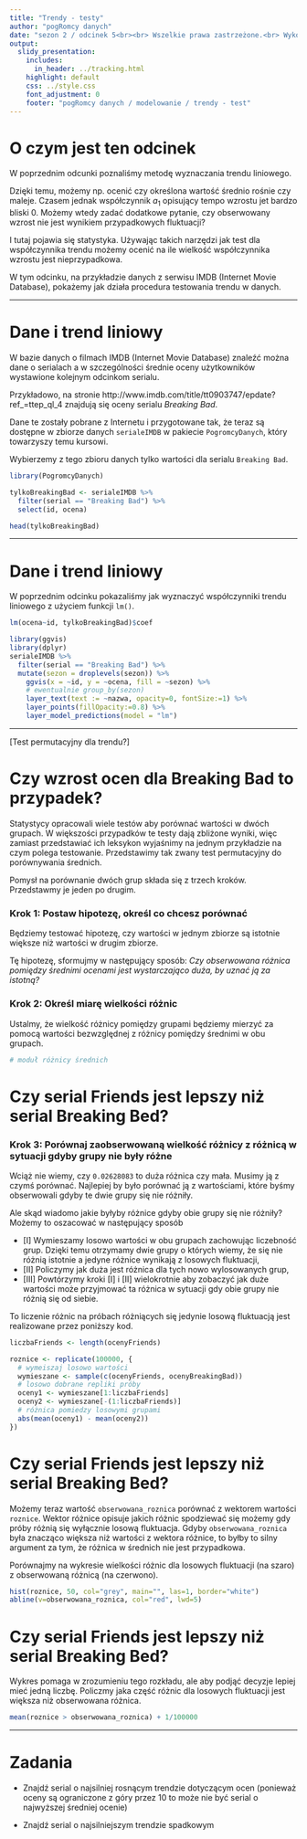 ```yaml
---
title: "Trendy - testy"
author: "pogRomcy danych"
date: "sezon 2 / odcinek 5<br><br> Wszelkie prawa zastrzeżone.<br> Wykorzystanie możliwe wyłącznie za zgodą autora.  <br><br><br><br>Naciśnij `A` by zamienić slajdy na ciągły tekst. <br> Naciśnij `T` by wyświetlić spis treści."
output:
  slidy_presentation:
    includes:
      in_header: ../tracking.html
    highlight: default
    css: ../style.css
    font_adjustment: 0
    footer: "pogRomcy danych / modelowanie / trendy - test"
---
```


# O czym jest ten odcinek

W poprzednim odcunki poznaliśmy metodę wyznaczania trendu liniowego. 

Dzięki temu, możemy np. ocenić czy określona wartość średnio rośnie czy maleje.
Czasem jednak współczynnik $a_1$ opisujący tempo wzrostu jet bardzo bliski $0$. Możemy wtedy zadać dodatkowe pytanie, czy obserwowany wzrost nie jest wynikiem przypadkowych fluktuacji?

I tutaj pojawia się statystyka. Używając takich narzędzi jak test dla współczynnika trendu możemy ocenić na ile wielkość współczynnika wzrostu jest nieprzypadkowa.

W tym odcinku, na przykładzie danych z serwisu IMDB (Internet Movie Database), pokażemy jak działa procedura testowania trendu w danych.

---

# Dane i trend liniowy

W bazie danych o filmach IMDB (Internet Movie Database) znaleźć można dane o serialach a w szczególności średnie oceny użytkowników wystawione kolejnym odcinkom serialu.

Przykładowo, na stronie http://www.imdb.com/title/tt0903747/epdate?ref_=ttep_ql_4 znajdują się oceny serialu *Breaking Bad*.

Dane te zostały pobrane z Internetu i przygotowane tak, że teraz są dostępne w zbiorze danych `serialeIMDB` w pakiecie `PogromcyDanych`, który towarzyszy temu kursowi.

Wybierzemy z tego zbioru danych tylko wartości dla serialu `Breaking Bad`.

```r
library(PogromcyDanych)

tylkoBreakingBad <- serialeIMDB %>%
  filter(serial == "Breaking Bad") %>% 
  select(id, ocena)

head(tylkoBreakingBad)
```

---

# Dane i trend liniowy

W poprzednim odcinku pokazaliśmy jak wyznaczyć współczynniki trendu liniowego z użyciem funkcji `lm()`.

```r
lm(ocena~id, tylkoBreakingBad)$coef
```

```r
library(ggvis)
library(dplyr)
serialeIMDB %>%
  filter(serial == "Breaking Bad") %>%
  mutate(sezon = droplevels(sezon)) %>%
    ggvis(x = ~id, y = ~ocena, fill = ~sezon) %>%
    # ewentualnie group_by(sezon)
    layer_text(text := ~nazwa, opacity=0, fontSize:=1) %>%
    layer_points(fillOpacity:=0.8) %>%
    layer_model_predictions(model = "lm") 
```

---














[Test permutacyjny dla trendu?]


# Czy wzrost ocen dla Breaking Bad to przypadek?

Statystycy opracowali wiele testów aby porównać wartości w dwóch grupach. W większości przypadków te testy dają zbliżone wyniki, więc zamiast przedstawiać ich leksykon wyjaśnimy na jednym przykładzie na czym polega testowanie. Przedstawimy tak zwany test permutacyjny do porównywania średnich.

Pomysł na porównanie dwóch grup składa się z trzech kroków. Przedstawmy je jeden po drugim.

### Krok 1: Postaw hipotezę, określ co chcesz porównać

Będziemy testować hipotezę, czy wartości w jednym zbiorze są istotnie większe niż wartości w drugim zbiorze. 

Tę hipotezę, sformujmy w następujący sposób: *Czy obserwowana różnica pomiędzy średnimi ocenami jest wystarczająco duża, by uznać ją za istotną?*

### Krok 2: Określ miarę wielkości różnic

Ustalmy, że wielkość różnicy pomiędzy grupami będziemy mierzyć za pomocą wartości bezwzględnej z różnicy pomiędzy średnimi w obu grupach.

```r

# moduł różnicy średnich

```

# Czy serial Friends jest lepszy niż serial Breaking Bed?

### Krok 3: Porównaj zaobserwowaną wielkość różnicy z różnicą w sytuacji gdyby grupy nie były różne

Wciąż nie wiemy, czy `0.02628083` to duża różnica czy mała. Musimy ją z czymś porównać.
Najlepiej by było porównać ją z wartościami, które byśmy obserwowali gdyby te dwie grupy się nie różniły. 

Ale skąd wiadomo jakie byłyby różnice gdyby obie grupy się nie różniły? 
Możemy to oszacować w następujący sposób

* [I] Wymieszamy losowo wartości w obu grupach zachowując liczebność grup. Dzięki temu otrzymamy dwie grupy o których wiemy, że się nie różnią istotnie a jedyne różnice wynikają z losowych fluktuacji,
* [II] Policzymy jak duża jest różnica dla tych nowo wylosowanych grup,
* [III] Powtórzymy kroki [I] i [II] wielokrotnie aby zobaczyć jak duże wartości może przyjmować ta różnica w sytuacji gdy obie grupy nie różnią się od siebie.

To liczenie różnic na próbach różniących się jedynie losową fluktuacją jest realizowane przez poniższy kod.


```r
liczbaFriends <- length(ocenyFriends)

roznice <- replicate(100000, {
  # wymeiszaj losowo wartości
  wymieszane <- sample(c(ocenyFriends, ocenyBreakingBad))
  # losowo dobrane repliki próby
  oceny1 <- wymieszane[1:liczbaFriends]
  oceny2 <- wymieszane[-(1:liczbaFriends)]
  # różnica pomiedzy losowymi grupami
  abs(mean(oceny1) - mean(oceny2))
})
```

# Czy serial Friends jest lepszy niż serial Breaking Bed?

Możemy teraz wartość `obserwowana_roznica` porównać z wektorem wartości `roznice`. 
Wektor różnice opisuje jakich różnic spodziewać się możemy gdy próby różnią się wyłącznie losową fluktuacja. Gdyby `obserwowana_roznica` była znacząco większa niż wartości z wektora różnice, to byłby to silny argument za tym, że różnica w średnich nie jest przypadkowa.

Porównajmy na wykresie wielkości różnic dla losowych fluktuacji (na szaro) z obserwowaną różnicą (na czerwono).

```r
hist(roznice, 50, col="grey", main="", las=1, border="white")
abline(v=obserwowana_roznica, col="red", lwd=5)
```

# Czy serial Friends jest lepszy niż serial Breaking Bed?

Wykres pomaga w zrozumieniu tego rozkładu, ale aby podjąć decyzje lepiej mieć jedną liczbę. Policzmy jaka część różnic dla losowych fluktuacji jest większa niż obserwowana różnica.

```r
mean(roznice > obserwowana_roznica) + 1/100000
```





















---

# Zadania

* Znajdź serial o najsilniej rosnącym trendzie dotyczącym ocen (ponieważ oceny są ograniczone z góry przez 10 to może nie być serial o najwyższej średniej ocenie)

* Znajdź serial o najsilniejszym trendzie spadkowym


